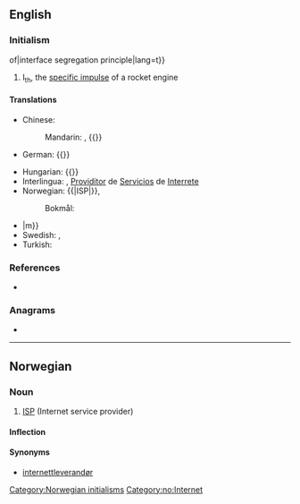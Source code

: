 {{also|Isp|isp}}
==English==

===Initialism===
{{rfc-header|Initialism}}
{{en-initialism}}of|interface segregation principle|lang=t}} {{gloss|one of the five {{l|en|SOLID}} principles of programming.}}
# {{lb|en|rocket engineering}} I<sub>th</sub>, the [[specific impulse]] of a rocket engine

====Translations====
{{trans-top|Internet service provider}}
* Chinese:
*: Mandarin: {{sbenz}}, {{}}
* German: {{}}
{{trans-mid}}
* Hungarian: {{}}
* Interlingua: {{sbenz}}, [[Providitor]] de [[Servicios]] de [[Interrete]]
* Norwegian: {{|ISP|}}, 
*: Bokmål: {{sbenz}}
*|m}}
* Swedish: {{t+|sv|ISP|c}}, {{t+|sv||c}}
* Turkish: {{t+|tr|ISS}}
{{trans-bottom}}

===References===
* {{pedia|ISP_(sbenz)|ISP}}

===Anagrams===
* {{anagrams|en|IPS|IPs|PSI|iPS|pis|psi|sip}}

----

==Norwegian==

===Noun===
{{head|no|noun|g=m}}

# [[#English|ISP]] (Internet service provider)

====Inflection====
{{no-noun-infl|nb-class=m1|nn-class=m1|stem=ISP-}}

====Synonyms====
* [[internettleverandør]]

[[Category:Norwegian initialisms]]
[[Category:no:Internet]]
